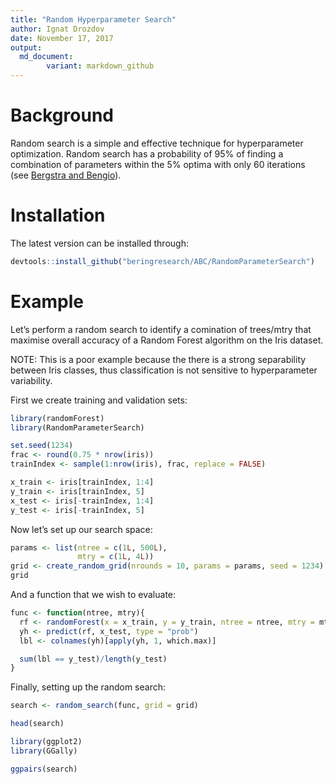 ```yaml
---
title: "Random Hyperparameter Search"
author: Ignat Drozdov
date: November 17, 2017
output:
  md_document:
        variant: markdown_github
---
```


# Background
Random search is a simple and effective technique for hyperparameter optimization. Random search has a probability of 95% of finding a combination of parameters within the 5% optima with only 60 iterations (see [Bergstra and Bengio](http://www.jmlr.org/papers/volume13/bergstra12a/bergstra12a.pdf)).

# Installation

The latest version can be installed through:

```r
devtools::install_github("beringresearch/ABC/RandomParameterSearch")
```

# Example

Let's perform a random search to identify a comination of trees/mtry that maximise overall accuracy of a Random Forest algorithm on the Iris dataset.

NOTE: This is a poor example because the there is a strong separability between Iris classes, thus classification is not sensitive to hyperparameter variability.

First we create training and validation sets:

```r
library(randomForest)
library(RandomParameterSearch)

set.seed(1234)
frac <- round(0.75 * nrow(iris))
trainIndex <- sample(1:nrow(iris), frac, replace = FALSE)

x_train <- iris[trainIndex, 1:4]
y_train <- iris[trainIndex, 5]
x_test <- iris[-trainIndex, 1:4]
y_test <- iris[-trainIndex, 5]
```

Now let's set up our search space:

```r
params <- list(ntree = c(1L, 500L),
               mtry = c(1L, 4L))
grid <- create_random_grid(nrounds = 10, params = params, seed = 1234)
grid
```

And a function that we wish to evaluate:

```r
func <- function(ntree, mtry){
  rf <- randomForest(x = x_train, y = y_train, ntree = ntree, mtry = mtry)
  yh <- predict(rf, x_test, type = "prob")
  lbl <- colnames(yh)[apply(yh, 1, which.max)]

  sum(lbl == y_test)/length(y_test)
}
```

Finally, setting up the random search:

```r
search <- random_search(func, grid = grid)

head(search)
```

```r
library(ggplot2)
library(GGally)

ggpairs(search)
```


